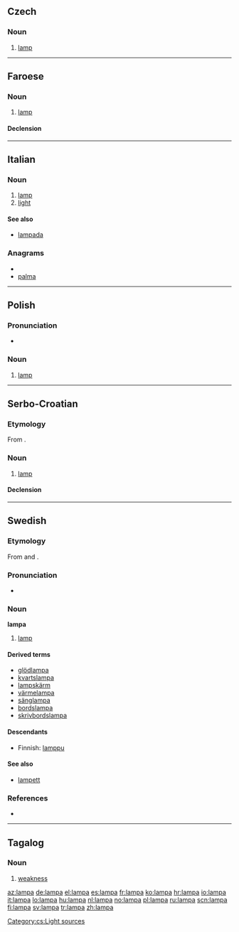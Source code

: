 {{also|lámpa}}
==Czech==

===Noun===
{{infl|cs|noun|g=f}}

# [[lamp]]

[[Category:cs:Light sources]]

----

==Faroese==

===Noun===
{{infl|fo|noun|g=f}}

# [[lamp]]

====Declension====
{{fo-decl-noun-f1|lamp}}

----

==Italian==

===Noun===
{{it-noun|lamp|f|a|e}}

# [[lamp]]
# [[light]]

====See also====
* [[lampada]]

===Anagrams===
* {{alphagram|aalmp}}
* [[palma#Italian|palma]]

----

==Polish==

===Pronunciation===
* {{audio|Pl-lampa.ogg|Audio}}

===Noun===
{{infl|pl|noun|g=f}}

# [[lamp]]

----

==Serbo-Croatian==

===Etymology===
From {{etyl|de|sh}} {{term|Lampe|lang=de}}.

===Noun===
{{sh-noun|g=f|head=lȃmpa|r|лампа|ла̑мпа}}

# [[lamp]]

====Declension====
{{sh-decl-noun
|lampa|lampe
|lampe|lȃmpā / lȃmpī
|lampi|lampama
|lampu|lampe
|lampo|lampe
|lampi|lampama
|lampom|lampama
}}

----

==Swedish==

===Etymology===
From {{etyl|de|sv}} and {{etyl|fr|sv}}.

===Pronunciation===
* {{audio|Sv-en lampa.ogg|Audio}}

===Noun===
{{sv-noun-reg-or|1=lamp}}
'''lampa''' {{c}}

# [[lamp]]

====Derived terms====
* [[glödlampa]]
* [[kvartslampa]]
* [[lampskärm]]
* [[värmelampa]]
* [[sänglampa]]
* [[bordslampa]]
* [[skrivbordslampa]]

====Descendants====
* Finnish: [[lamppu]]

====See also====
* [[lampett]]

===References===
* {{R:Hakkinen 2005}}

----

==Tagalog==

===Noun===
{{infl|tl|noun}}

# [[weakness]]

[[az:lampa]]
[[de:lampa]]
[[el:lampa]]
[[es:lampa]]
[[fr:lampa]]
[[ko:lampa]]
[[hr:lampa]]
[[io:lampa]]
[[it:lampa]]
[[lo:lampa]]
[[hu:lampa]]
[[nl:lampa]]
[[no:lampa]]
[[pl:lampa]]
[[ru:lampa]]
[[scn:lampa]]
[[fi:lampa]]
[[sv:lampa]]
[[tr:lampa]]
[[zh:lampa]]